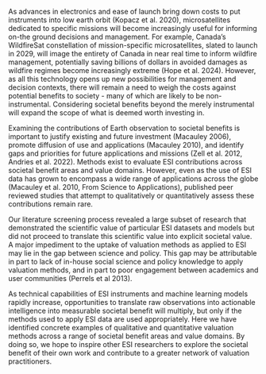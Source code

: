 <!--Where is this paragraph going?  In part, it no longer fits since "instrumental" now contains the old "fundamental" values - Rethink it and its place... maybe this goes in the conclusion, as "potential for future ESI needs to be evaluated in societal benefits, including instrumental, relational (how does this apply to fire management?), and procedural benefits"
-->As advances in electronics and ease of launch bring down costs to put instruments into low earth orbit (Kopacz et al. 2020), microsatellites dedicated to specific missions will become increasingly useful for informing on-the ground decisions and management. For example, Canada’s WildfireSat constellation of mission-specific microsatellites, slated to launch in 2029, will image the entirety of Canada in near real time to inform wildfire management, potentially saving billions of dollars in avoided damages as wildfire regimes become increasingly extreme (Hope et al. 2024). However, as all this technology opens up new possibilities for management and decision contexts, there will remain a need to weigh the costs against potential benefits to society - many of which are likely to be non-instrumental. Considering societal benefits beyond the merely instrumental will expand the scope of what is deemed worth investing in.

Examining the contributions of Earth observation to societal benefits is important to justify existing and future investment (Macauley 2006), promote diffusion of use and applications (Macauley 2010), and identify gaps and priorities for future applications and missions (Zell et al. 2012, Andries et al. 2022). Methods exist to evaluate ESI contributions across societal benefit areas and value domains. However, even as the use of ESI data has grown to encompass a wide range of applications across the globe (Macauley et al. 2010, From Science to Applications), published peer reviewed studies that attempt to qualitatively or quantitatively assess these contributions remain rare.

Our literature screening process revealed a large subset of research that demonstrated the scientific value of particular ESI datasets and models but did not proceed to translate this scientific value into explicit societal value. A major impediment to the uptake of valuation methods as applied to ESI may lie in the gap between science and policy. This gap may be attributable in part to lack of in-house social science and policy knowledge to apply valuation methods, and in part to poor engagement between academics and user communities (Perrels et al 2013). 

As technical capabilities of ESI instruments and machine learning models rapidly increase, opportunities to translate raw observations into actionable intelligence into measurable societal benefit will multiply, but only if the methods used to apply ESI data are used appropriately. Here we have identified concrete examples of qualitative and quantitative valuation methods across a range of societal benefit areas and value domains. By doing so, we hope to inspire other ESI researchers to explore the societal benefit of their own work and contribute to a greater network of valuation practitioners. 
